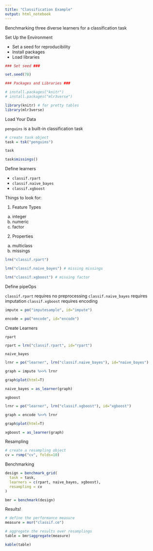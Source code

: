 ```yaml
---
title: "Classification Example"
output: html_notebook
---
```


Benchmarking three diverse learners for a classification task








































Set Up the Environment

- Set a seed for reproducibility
- Install packages
- Load libraries

```r
### Set seed ###

set.seed(78)

### Packages and Libraries ###

# install.packages("knitr")
# install.packages("mlr3verse")

library(knitr) # for pretty tables
library(mlr3verse)
```


























Load Your Data

`penguins` is a built-in classification task

```r
# create task object
task = tsk("penguins")

task

task$missings()
```






























Define learners

- `classif.rpart`
- `classif.naive_bayes`
- `classif.xgboost`

Things to look for:

1. Feature Types
  a. integer
  b. numeric
  c. factor
2. Properties
  a. multiclass
  b. missings

```r
lrn("classif.rpart")

lrn("classif.naive_bayes") # missing missings

lrn("classif.xgboost") # missing factor
```


















Define pipeOps

`classif.rpart` requires no preprocessing
`classif.naive_bayes` requires imputation
`classif.xgboost` requires encoding

```r
impute = po("imputesample", id="impute")

encode = po("encode", id="encode")
```































Create Learners

`rpart`
```r
rpart = lrn("classif.rpart", id="rpart")
```



`naive_bayes`
```r
lrnr = po("learner", lrn("classif.naive_bayes"), id="naive_bayes")

graph = impute %>>% lrnr

graph$plot(html=T)

naive_bayes = as_learner(graph)
```



`xgboost`
```r
lrnr = po("learner", lrn("classif.xgboost"), id="xgboost")

graph = encode %>>% lrnr

graph$plot(html=T)

xgboost = as_learner(graph)
```










Resampling

```r
# create a resampling object
cv = rsmp("cv", folds=10)
```




































Benchmarking

```r
design = benchmark_grid(
  task = task,
  learners = c(rpart, naive_bayes, xgboost),
  resampling = cv
)

bmr = benchmark(design)
```































Results!

```r
# define the performance measure
measure = msr("classif.ce")

# aggregate the results over resamplings
table = bmr$aggregate(measure)

kable(table)
```






















































